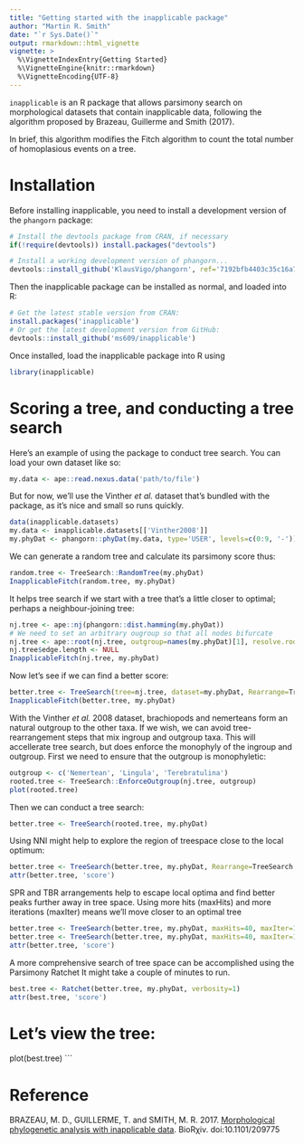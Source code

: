 ```yaml
---
title: "Getting started with the inapplicable package"
author: "Martin R. Smith"
date: "`r Sys.Date()`"
output: rmarkdown::html_vignette
vignette: >
  %\VignetteIndexEntry{Getting Started}
  %\VignetteEngine{knitr::rmarkdown}
  %\VignetteEncoding{UTF-8}
---
```



`inapplicable` is an R package that allows parsimony search on morphological datasets that contain
inapplicable data, following the algorithm proposed by Brazeau, Guillerme and Smith (2017).

In brief, this algorithm modifies the Fitch algorithm to count the total number of homoplasious 
events on a tree.

# Installation
Before installing inapplicable, you need to install a development version of the `phangorn` package:

```r
# Install the devtools package from CRAN, if necessary
if(!require(devtools)) install.packages("devtools")

# Install a working development version of phangorn...
devtools::install_github('KlausVigo/phangorn', ref='7192bfb4403c35c16a7b735160525d272736b061') # 30 Oct 2017
```

Then the inapplicable package can be installed as normal, and loaded into R:

```r
# Get the latest stable version from CRAN:
install.packages('inapplicable')
# Or get the latest development version from GitHub:
devtools::install_github('ms609/inapplicable')
```

Once installed, load the inapplicable package into R using
```r
library(inapplicable)
```

# Scoring a tree, and conducting a tree search

Here's an example of using the package to conduct tree search.
You can load your own dataset like so:

```r
my.data <- ape::read.nexus.data('path/to/file')
```

But for now, we'll use the Vinther _et al._ dataset that's bundled with the package, 
as it's nice and small so runs quickly.

```r
data(inapplicable.datasets)
my.data <- inapplicable.datasets[['Vinther2008']]
my.phyDat <- phangorn::phyDat(my.data, type='USER', levels=c(0:9, '-'))
```

We can generate a random tree and calculate its parsimony score thus:
```r
random.tree <- TreeSearch::RandomTree(my.phyDat)
InapplicableFitch(random.tree, my.phyDat)
```

It helps tree search if we start with a tree that's a little closer to optimal; perhaps a
neighbour-joining tree:
```r
nj.tree <- ape::nj(phangorn::dist.hamming(my.phyDat))
# We need to set an arbitrary ougroup so that all nodes bifurcate
nj.tree <- ape::root(nj.tree, outgroup=names(my.phyDat)[1], resolve.root=TRUE)
nj.tree$edge.length <- NULL
InapplicableFitch(nj.tree, my.phyDat)
```

Now let's see if we can find a better score:
```r
better.tree <- TreeSearch(tree=nj.tree, dataset=my.phyDat, Rearrange=TreeSearch::RootedNNI)
InapplicableFitch(better.tree, my.phyDat)
```

With the Vinther _et al._ 2008 dataset, brachiopods and nemerteans form an natural outgroup to 
the other taxa. 
If we wish, we can avoid tree-rearrangement steps that mix ingroup and outgroup taxa.
This will accellerate tree search, but does enforce the monophyly of the ingroup and outgroup.
First we need to ensure that the outgroup is monophyletic:

```r
outgroup <- c('Nemertean', 'Lingula', 'Terebratulina')
rooted.tree <- TreeSearch::EnforceOutgroup(nj.tree, outgroup)
plot(rooted.tree)
```

Then we can conduct a tree search:
```r
better.tree <- TreeSearch(rooted.tree, my.phyDat)
```

Using NNI might help to explore the region of treespace close to the local optimum:
```r
better.tree <- TreeSearch(better.tree, my.phyDat, Rearrange=TreeSearch::RootedNNI)
attr(better.tree, 'score')
```

SPR and TBR arrangements help to escape local optima and find better peaks 
further away in tree space.  Using more hits (maxHits) and more iterations (maxIter)
means we'll move closer to an optimal tree
```r
better.tree <- TreeSearch(better.tree, my.phyDat, maxHits=40, maxIter=100000, Rearrange=TreeSearch::RootedSPR, verbosity=2)
better.tree <- TreeSearch(better.tree, my.phyDat, maxHits=40, maxIter=100000, Rearrange=TreeSearch::RootedTBR, verbosity=2)
attr(better.tree, 'score')
```

A more comprehensive search of tree space can be accomplished using the Parsimony Ratchet
It might take a couple of minutes to run.
```r
best.tree <- Ratchet(better.tree, my.phyDat, verbosity=1)
attr(best.tree, 'score')
```

# Let's view the tree:
plot(best.tree)
```

# Reference

BRAZEAU, M. D., GUILLERME, T. and SMITH, M. R. 2017. [Morphological phylogenetic analysis with inapplicable data](https://www.biorxiv.org/content/early/2017/10/26/209775). BioRχiv. doi:10.1101/209775
